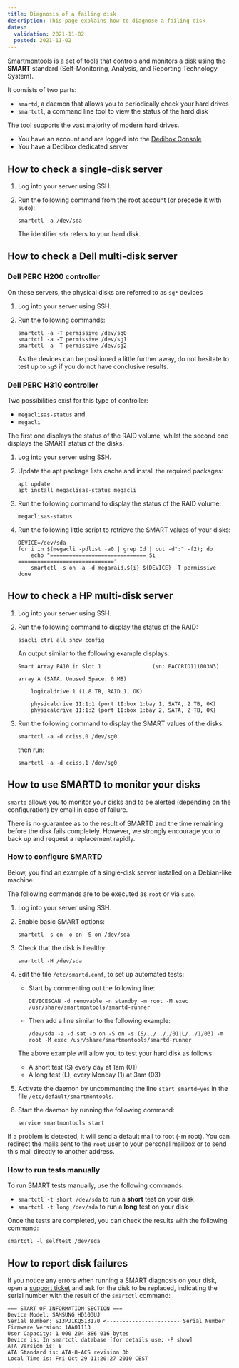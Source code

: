 ```yaml
---
title: Diagnosis of a failing disk
description: This page explains how to diagnose a failing disk
dates:
  validation: 2021-11-02
  posted: 2021-11-02
---
```


[Smartmontools](https://www.smartmontools.org/) is a set of tools that controls and monitors a disk using the **SMART** standard (Self-Monitoring, Analysis, and Reporting Technology System).

It consists of two parts:

* `smartd`, a daemon that allows you to periodically check your hard drives
* `smartctl`, a command line tool to view the status of the hard disk

The tool supports the vast majority of modern hard drives.

<Message type="requirement">

  - You have an account and are logged into the [Dedibox Console](https://console.online.net) 
  - You have a Dedibox dedicated server 

</Message>

## How to check a single-disk server

1. Log into your server using SSH.

2. Run the following command from the root account (or precede it with `sudo`):

    ```
    smartctl -a /dev/sda
    ```
    <Message type="note">

    The identifier `sda` refers to your hard disk.

    </Message>

## How to check a Dell multi-disk server

### Dell PERC H200 controller

On these servers, the physical disks are referred to as `sg*` devices

1. Log into your server using SSH.

2. Run the following commands:

    ```
    smartctl -a -T permissive /dev/sg0
    smartctl -a -T permissive /dev/sg1
    smartctl -a -T permissive /dev/sg2
    ```

    <Message type="tip">

    As the devices can be positioned a little further away, do not hesitate to test up to `sg5` if you do not have conclusive results.

    </Message>

### Dell PERC H310 controller

Two possibilities exist for this type of controller:

* `megaclisas-status` and
* `megacli`

The first one displays the status of the RAID volume, whilst the second one displays the SMART status of the disks.

1. Log into your server using SSH.

2. Update the apt package lists cache and install the required packages:

    ```
    apt update
    apt install megaclisas-status megacli
    ```

3. Run the following command to display the status of the RAID volume: 
    ```
    megaclisas-status
    ```

4. Run the following little script to retrieve the SMART values of your disks:

    ```
    DEVICE=/dev/sda
    for i in $(megacli -pdlist -a0 | grep Id | cut -d":" -f2); do
        echo "============================== $i =============================="
        smartctl -s on -a -d megaraid,${i} ${DEVICE} -T permissive
    done
    ```
## How to check a HP multi-disk server

1. Log into your server using SSH.

2. Run the following command to display the status of the RAID:
    ```
    ssacli ctrl all show config
    ```
    An output similar to the following example displays:
    ```
    Smart Array P410 in Slot 1                (sn: PACCRID111003N3)

    array A (SATA, Unused Space: 0 MB)

        logicaldrive 1 (1.8 TB, RAID 1, OK)

        physicaldrive 1I:1:1 (port 1I:box 1:bay 1, SATA, 2 TB, OK)
        physicaldrive 1I:1:2 (port 1I:box 1:bay 2, SATA, 2 TB, OK)
    ```

3. Run the following command to display the SMART values of the disks:
    ```
    smartctl -a -d cciss,0 /dev/sg0
    ```
    then run:
    ```
    smartctl -a -d cciss,1 /dev/sg0
    ```

## How to use SMARTD to monitor your disks

`smartd` allows you to monitor your disks and to be alerted (depending on the configuration) by email in case of failure.

<Message type="important">

There is no guarantee as to the result of SMARTD and the time remaining before the disk fails completely. 
However, we strongly encourage you to back up and request a replacement rapidly.

</Message>

### How to configure SMARTD

Below, you find an example of a single-disk server installed on a Debian-like machine.

<Message type="note">

The following commands are to be executed as `root` or via `sudo`.

</Message>

1. Log into your server using SSH.

2. Enable basic SMART options:
    ```
    smartctl -s on -o on -S on /dev/sda
    ```
3. Check that the disk is healthy:
    ```
    smartctl -H /dev/sda
    ```

4. Edit the file `/etc/smartd.conf`, to set up automated tests:

    * Start by commenting out the following line:
        ```
        DEVICESCAN -d removable -n standby -m root -M exec /usr/share/smartmontools/smartd-runner
        ```
    * Then add a line similar to the following example:

        ```
        /dev/sda -a -d sat -o on -S on -s (S/../.././01|L/../1/03) -m root -M exec /usr/share/smartmontools/smartd-runner
        ```

    The above example will allow you to test your hard disk as follows:

    * A short test (S) every day at 1am (01)
    * A long test (L), every Monday (1) at 3am (03)

5. Activate the daemon by uncommenting the line `start_smartd=yes` in the file `/etc/default/smartmontools`.

6. Start the daemon by running the following command: 
    ```
    service smartmontools start
    ```

If a problem is detected, it will send a default mail to root (-m root). 
You can redirect the mails sent to the `root` user to your personal mailbox or to send this mail directly to another address.

### How to run tests manually 


To run SMART tests manually, use the following commands:

* `smartctl -t short /dev/sda` to run a **short** test on your disk
* `smartctl -t long /dev/sda` to run a **long** test on your disk

Once the tests are completed, you can check the results with the following command:

```
smartctl -l selftest /dev/sda
```

## How to report disk failures

If you notice any errors when running a SMART diagnosis on your disk, open a [support ticket](/console/my-account/how-to/open-a-support-ticket/) and ask for the disk to be replaced, indicating the serial number with the result of the `smartctl` command:

```
=== START OF INFORMATION SECTION ===
Device Model: SAMSUNG HD103UJ
Serial Number: S13PJ1KQ513170 <----------------------- Serial Number
Firmware Version: 1AA01113
User Capacity: 1 000 204 886 016 bytes
Device is: In smartctl database [for details use: -P show]
ATA Version is: 8
ATA Standard is: ATA-8-ACS revision 3b
Local Time is: Fri Oct 29 11:20:27 2010 CEST
```